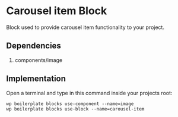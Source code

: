 
<Meta of={ComponentData} name='About' />

# Carousel item Block

Block used to provide carousel item functionality to your project.

## Dependencies

1. components/image

## Implementation

Open a terminal and type in this command inside your projects root:

```shell
wp boilerplate blocks use-component --name=image
wp boilerplate blocks use-block --name=carousel-item
```
